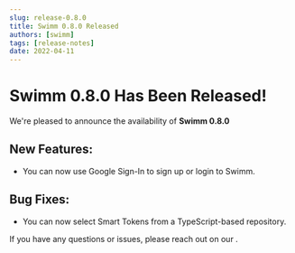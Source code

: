 ```yaml
---
slug: release-0.8.0
title: Swimm 0.8.0 Released
authors: [swimm] 
tags: [release-notes]
date: 2022-04-11
---
```


# Swimm 0.8.0 Has Been Released!

We're pleased to announce the availability of **Swimm 0.8.0**<SwimmMoji text="release"/>

<SwimmReleaseBlogPost version="0.8.0" />

<SwimmReleaseVideo version="0.8.0" />

## New Features:
 - You can now use Google Sign-In to sign up or login to Swimm.

## Bug Fixes:
 - You can now select Smart Tokens from a TypeScript-based repository.

If you have any questions or issues, please reach out on our <SwimmLink target="slack" />.

<SwimmReleaseTweet version="0.8.0" />
